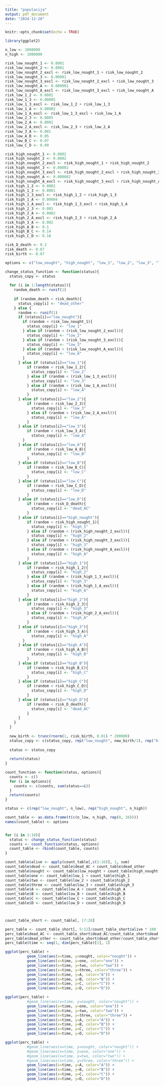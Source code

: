 ```yaml
---
title: "populacija"
output: pdf_document
date: "2024-12-28"
---
```


```r
knitr::opts_chunk$set(echo = TRUE)

library(ggplot2)
```

```r
n_low <- 1000000
n_high <- 1000000

risk_low_nought_1 <- 0.0001
risk_low_nought_2 <- 0.0001
risk_low_nought_2_excl <- risk_low_nought_1 + risk_low_nought_2
risk_low_nought_3 <- 0.00001
risk_low_nought_3_excl <- risk_low_nought_2_excl + risk_low_nought_3
risk_low_nought_A <- 0.000001
risk_low_nought_A_excl <- risk_low_nought_3_excl + risk_low_nought_A
risk_low_1_2 <- 0.0001
risk_low_1_3 <- 0.00005
risk_low_1_3_excl <- risk_low_1_2 + risk_low_1_3
risk_low_1_A <- 0.00002
risk_low_1_A_excl <- risk_low_1_3_excl + risk_low_1_A
risk_low_2_3 <- 0.0005
risk_low_2_A <- 0.0001
risk_low_2_A_excl <- risk_low_2_3 + risk_low_2_A
risk_low_3_A <- 0.001
risk_low_A_B <- 0.05
risk_low_B_C <- 0.07
risk_low_C_D <- 0.09

risk_high_nought_1 <- 0.0002
risk_high_nought_2 <- 0.0002
risk_high_nought_2_excl <- risk_high_nought_1 + risk_high_nought_2
risk_high_nought_3 <- 0.00002
risk_high_nought_3_excl <- risk_high_nought_2_excl + risk_high_nought_3
risk_high_nought_A <- 0.000002
risk_high_nought_A_excl <- risk_high_nought_3_excl + risk_high_nought_A
risk_high_1_2 <- 0.0002
risk_high_1_3 <- 0.0001
risk_high_1_3_excl <- risk_high_1_2 + risk_high_1_3
risk_high_1_A <- 0.00004
risk_high_1_A_excl <- risk_high_1_3_excl + risk_high_1_A
risk_high_2_3 <- 0.001
risk_high_2_A <- 0.0002
risk_high_2_A_excl <- risk_high_2_3 + risk_high_2_A
risk_high_3_A <- 0.002
risk_high_A_B <- 0.1
risk_high_B_C <- 0.14
risk_high_C_D <- 0.18

risk_D_death <- 0.2
risk_death <- 0.07
risk_birth <- 0.07

options <- c("low_nought", "high_nought", "low_1", "low_2", "low_3", "low_A", "low_B", "low_C", "low_D", "high_1", "high_2", "high_3", "high_A", "high_B", "high_C", "high_D", "dead_AC", "dead_other")
```

```r
change_status_function <- function(status){
  status_copy <- status
  
  for (i in 1:length(status)){
    random_death <- runif(1)
    
    if (random_death < risk_death){
      status_copy[i] <- "dead_other"
    } else {
      random <- runif(1)
      if (status[i]=="low_nought"){
        if (random < risk_low_nought_1){
          status_copy[i] <- "low_1"
        } else if (random < (risk_low_nought_2_excl)){
          status_copy[i] <- "low_2"
        } else if (random < (risk_low_nought_3_excl)){
          status_copy[i] <- "low_3"
        } else if (random < (risk_low_nought_A_excl)){
          status_copy[i] <- "low_A"
        }
      } else if (status[i]=="low_1"){
          if (random < risk_low_1_2){
            status_copy[i] <- "low_2"
          } else if (random < (risk_low_1_3_excl)){
            status_copy[i] <- "low_3"
          } else if (random < (risk_low_1_A_excl)){
            status_copy[i] <- "low_A"
          }
      } else if (status[i]=="low_2"){
          if (random < risk_low_2_3){
            status_copy[i] <- "low_3"
          } else if (random < (risk_low_2_A_excl)){
            status_copy[i] <- "low_A"
          } 
      } else if (status[i]=="low_3"){
          if (random < risk_low_3_A){
            status_copy[i] <- "low_A"
        }
      } else if (status[i]=="low_A"){
          if (random < risk_low_A_B){
            status_copy[i] <- "low_B"
          }
      } else if (status[i]=="low_B"){
          if (random < risk_low_B_C){
            status_copy[i] <- "low_C"
          }
      } else if (status[i]=="low_C"){
          if (random < risk_low_C_D){
            status_copy[i] <- "low_D"
          }
      } else if (status[i]=="low_D"){
          if (random < risk_D_death){
            status_copy[i] <- "dead_AC"
          }
      } else if (status[i]=="high_nought"){
          if (random < risk_high_nought_1){
            status_copy[i] <- "high_1"
          } else if (random < (risk_high_nought_2_excl)){
            status_copy[i] <- "high_2"
          } else if (random < (risk_high_nought_3_excl)){
            status_copy[i] <- "high_3"
          } else if (random < (risk_high_nought_A_excl)){
            status_copy[i] <- "high_A"
          }
      } else if (status[i]=="high_1"){
          if (random < risk_high_1_2){
            status_copy[i] <- "high_2"
          } else if (random < (risk_high_1_3_excl)){
            status_copy[i] <- "high_3"
          } else if (random < (risk_high_1_A_excl)){
            status_copy[i] <- "high_A"
          }
      } else if (status[i]=="high_2"){
          if (random < risk_high_2_3){
            status_copy[i] <- "high_3"
          } else if (random < (risk_high_2_A_excl)){
            status_copy[i] <- "high_A"
          } 
      } else if (status[i]=="high_3"){
          if (random < risk_high_3_A){ 
            status_copy[i] <- "high_A"
        }
      } else if (status[i]=="high_A"){
          if (random < risk_high_A_B){
            status_copy[i] <- "high_B"
          }
      } else if (status[i]=="high_B"){
          if (random < risk_high_B_C){
            status_copy[i] <- "high_C"
          }
      } else if (status[i]=="high_C"){
          if (random < risk_high_C_D){
            status_copy[i] <- "high_D"
          }
      } else if (status[i]=="high_D"){
          if (random < risk_D_death){
            status_copy[i] <- "dead_AC"
          }
      }
    }
  }
  
  new_birth <- trunc(rnorm(1, risk_birth, 0.01) * 200000)
  status_copy <- c(status_copy, rep("low_nought", new_birth/2), rep("high_nought", new_birth/2))
  
  status <- status_copy
  
  return(status)
}

count_function <- function(status, options){
  counts <- c()
  for (i in options){
    counts <- c(counts, sum(status==i))
  }
  return(counts)
}
```

```r
status <- c(rep("low_nought", n_low), rep("high_nought", n_high))

count_table <- as.data.frame(t(c(n_low, n_high, rep(0, 16))))
names(count_table) <- options


for (i in 1:10){
  status <- change_status_function(status)
  counts <- count_function(status, options)
  count_table <- rbind(count_table, counts)
}
```
```r
count_table$alive <- apply(count_table[,c(1:16)], 1, sum)
count_table$dead <- count_table$dead_AC + count_table$dead_other
count_table$nought <- count_table$low_nought + count_table$high_nought
count_table$one <- count_table$low_1 + count_table$high_1
count_table$two <- count_table$low_2 + count_table$high_2
count_table$three <- count_table$low_3 + count_table$high_3
count_table$A <- count_table$low_A + count_table$high_A
count_table$B <- count_table$low_B + count_table$high_B
count_table$C <- count_table$low_C + count_table$high_C
count_table$D <- count_table$low_D + count_table$high_D



count_table_short <- count_table[, 17:28]

perc_table <- count_table_short[, 5:12]/count_table_short$alive * 100
perc_table$dead_AC <- count_table_short$dead_AC/count_table_short$dead * 100
perc_table$dead_other <- count_table_short$dead_other/count_table_short$dead * 100
perc_table$time <- seq(1, dim(perc_table)[1], 1)

```

```r
ggplot(perc_table) + 
          geom_line(aes(x=time, y=nought, color="nought")) +
          geom_line(aes(x=time, y=one, color="one")) +
          geom_line(aes(x=time, y=two, color="two")) +
          geom_line(aes(x=time, y=three, color="three")) +
          geom_line(aes(x=time, y=A, color="A")) +
          geom_line(aes(x=time, y=B, color="B")) +
          geom_line(aes(x=time, y=C, color="C")) +
          geom_line(aes(x=time, y=D, color="D"))

ggplot(perc_table) + 
          #geom_line(aes(x=time, y=nought, color="nought")) +
          geom_line(aes(x=time, y=one, color="one")) +
          geom_line(aes(x=time, y=two, color="two")) +
          geom_line(aes(x=time, y=three, color="three")) +
          geom_line(aes(x=time, y=A, color="A")) +
          geom_line(aes(x=time, y=B, color="B")) +
          geom_line(aes(x=time, y=C, color="C")) +
          geom_line(aes(x=time, y=D, color="D"))

ggplot(perc_table) + 
          #geom_line(aes(x=time, y=nought, color="nought")) +
          #geom_line(aes(x=time, y=one, color="one")) +
          #geom_line(aes(x=time, y=two, color="two")) +
          #geom_line(aes(x=time, y=three, color="three")) +
          geom_line(aes(x=time, y=A, color="A")) +
          geom_line(aes(x=time, y=B, color="B")) +
          geom_line(aes(x=time, y=C, color="C")) +
          geom_line(aes(x=time, y=D, color="D"))
```

